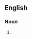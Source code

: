 {{also|spaghettiwestern|spaghetti western|Spaghetti Western}}
==English==

===Noun===
{{en-noun|head=[[spaghetti]] [[Western]]}}

# {{alternative spelling of|spaghetti western|lang=en}}